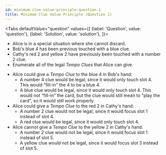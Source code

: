 ```yaml
---
id: minimum-clue-value-principle-question-1
title: Minimum Clue Value Principle (Question 1)
---
```



<BeginnersGuideProgress id="minimum-clue-value-principle-question-1" />

<!-- lint disable no-undefined-references -->

<Tabs
  defaultValue="question"
  values={[
    {label: 'Question', value: 'question'},
    {label: 'Solution', value: 'solution'},
  ]}>
<TabItem value="question">

- Alice is in a special situation where she cannot discard.
- Bob's blue 4 has been previous touched with a blue clue.
- Cathy's red 2 and yellow 2 have previously been touched with a number 2 clue.
- Enumerate all of the legal _Tempo Clues_ that Alice can give.

</TabItem>
<TabItem value="solution">

- Alice could give a _Tempo Clue_ to the blue 4 in Bob's hand:
  - A number 4 clue would be legal, since it would only touch slot 4. This would "fill-in" the 4 to be a blue 4.
  - A blue clue would be legal, since it would only touch slot 4. This would not "fill-in" the card, but the clue would still mean to "play the card", so it would still work properly.
- Alice could give a _Tempo Clue_ to the red 2 in Cathy's hand:
  - A number 2 clue would not be legal, since it would focus slot 1 instead of slot 4.
  - A red clue would be legal, since it would only touch slot 4.
- Alice cannot give a _Tempo Clue_ to the yellow 2 in Cathy's hand:
  - A number 2 clue would not be legal, since it would focus slot 1 instead of slot 5.
  - A yellow clue would not be legal, since it would focus slot 3 instead of slot 5.

</TabItem>
</Tabs>

<MinimumClueValuePrincipleQuestion1 />
